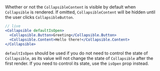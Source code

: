 
Whether or not the `CollapsibleContent` is visible by default when `Collapsible` is rendered. If omitted, `CollapsibleContent` will be hidden until the user clicks `CollapsibleButton`.

```jsx
// live
<Collapsible defaultIsOpen>
  <Collapsible.Button>Greeting</Collapsible.Button>
  <Collapsible.Content>Hello there!</Collapsible.Content>
</Collapsible>
```

`defaultIsOpen` should be used if you do not need to control the state of `Collapsible`, as its value will not change the state of `Collapsible` after the first render. If you need to control its state, use the `isOpen` prop instead.
